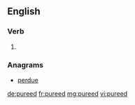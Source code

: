 ==English==

===Verb===
{{head|en|verb form}}

# {{en-past of|puree}}

===Anagrams===
* [[perdue#English|perdue]]

[[de:pureed]]
[[fr:pureed]]
[[mg:pureed]]
[[vi:pureed]]